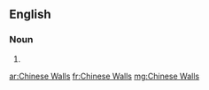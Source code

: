 ==English==

===Noun===
{{head|en|plural|head=[[Chinese]] [[Walls]]}}
# {{plural of|Chinese Wall|lang=en}}

[[ar:Chinese Walls]]
[[fr:Chinese Walls]]
[[mg:Chinese Walls]]